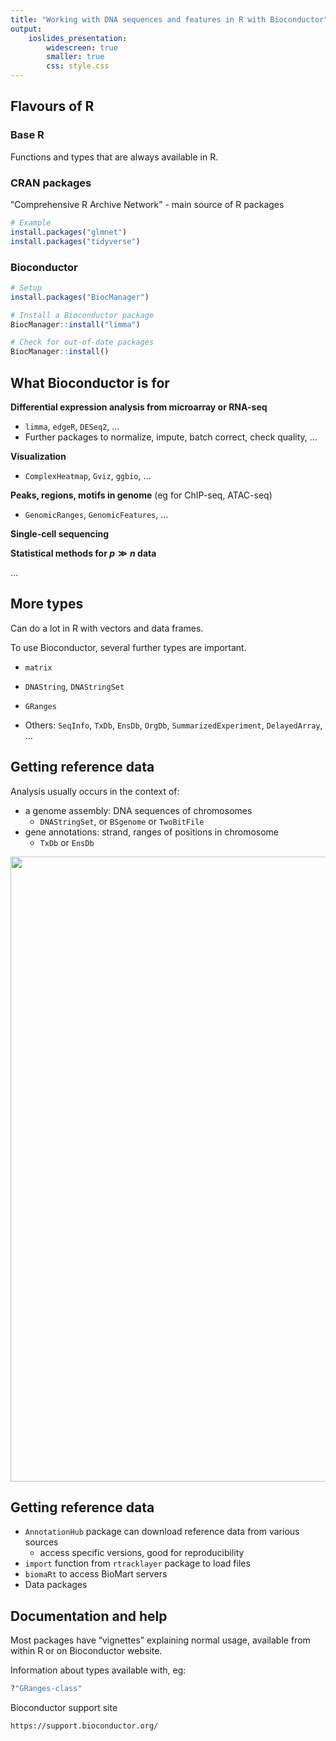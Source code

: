 ```yaml
---
title: "Working with DNA sequences and features in R with Bioconductor"
output: 
    ioslides_presentation:
        widescreen: true
        smaller: true
        css: style.css
---
```


## Flavours of R

### Base R

Functions and types that are always available in R.

### CRAN packages

"Comprehensive R Archive Network" - main source of R packages

```r
# Example
install.packages("glmnet")
install.packages("tidyverse")
```

### Bioconductor

```r
# Setup
install.packages("BiocManager")

# Install a Bioconductor package
BiocManager::install("limma")

# Check for out-of-date packages
BiocManager::install()
```


## What Bioconductor is for

**Differential expression analysis from microarray or RNA-seq**

* `limma`, `edgeR`, `DESeq2`, ...
* Further packages to normalize, impute, batch correct, check quality, ...

**Visualization**

* `ComplexHeatmap`, `Gviz`, `ggbio`, ...

**Peaks, regions, motifs in genome** (eg for ChIP-seq, ATAC-seq)

* `GenomicRanges`, `GenomicFeatures`, ...

**Single-cell sequencing**

**Statistical methods for $p \gg n$ data**

...



## More types

Can do a lot in R with vectors and data frames.

To use Bioconductor, several further types are important.

* `matrix`

* `DNAString`, `DNAStringSet`

* `GRanges`

* Others: `SeqInfo`, `TxDb`, `EnsDb`, `OrgDb`, `SummarizedExperiment`, `DelayedArray`, ...

## Getting reference data

Analysis usually occurs in the context of:

* a genome assembly: DNA sequences of chromosomes 
    * `DNAStringSet`, or `BSgenome` or `TwoBitFile`
* gene annotations: strand, ranges of positions in chromosome
    * `TxDb` or `EnsDb`

<img src="../figures/igv.png" width="1000">


## Getting reference data

* `AnnotationHub` package can download reference data from various sources
    * access specific versions, good for reproducibility
* `import` function from `rtracklayer` package to load files
* `biomaRt` to access BioMart servers
* Data packages 


## Documentation and help

Most packages have "vignettes" explaining normal usage, available from within R or on Bioconductor website.

Information about types available with, eg:

```r
?"GRanges-class"
```

Bioconductor support site

    https://support.bioconductor.org/

